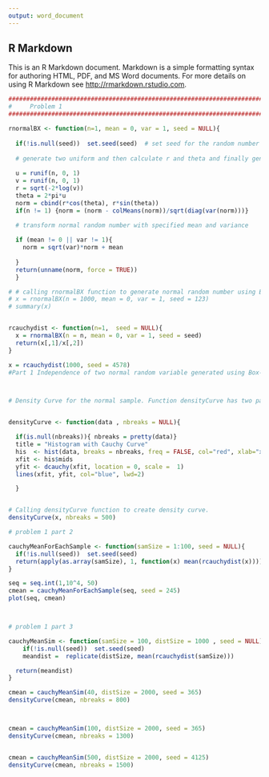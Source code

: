 ---
output: word_document
---

## R Markdown

This is an R Markdown document. Markdown is a simple formatting syntax for authoring HTML, PDF, and MS Word documents. For more details on using R Markdown see <http://rmarkdown.rstudio.com>.


```{r cars}
#########################################################################
#     Problem 1
#########################################################################

rnormalBX <- function(n=1, mean = 0, var = 1, seed = NULL){
  
  if(!is.null(seed))  set.seed(seed)  # set seed for the random number
  
  # generate two uniform and then calculate r and theta and finally generate normal random number
  
  u = runif(n, 0, 1)
  v = runif(n, 0, 1)
  r = sqrt(-2*log(v))
  theta = 2*pi*u
  norm = cbind(r*cos(theta), r*sin(theta))
  if(n != 1) {norm = (norm - colMeans(norm))/sqrt(diag(var(norm)))}

  # transform normal random number with specified mean and variance 
  
  if (mean != 0 || var != 1){
    norm = sqrt(var)*norm + mean
    
  }
  return(unname(norm, force = TRUE))
  }

# # calling rnormalBX function to generate normal random number using Box-Muller algorithm
# x = rnormalBX(n = 1000, mean = 0, var = 1, seed = 123)
# summary(x)


rcauchydist <- function(n=1,  seed = NULL){
  x = rnormalBX(n = n, mean = 0, var = 1, seed = seed)
  return(x[,1]/x[,2])
}

x = rcauchydist(1000, seed = 4578)
#Part 1 Independence of two normal random variable generated using Box-Muller algorithm



# Density Curve for the normal sample. Function densityCurve has two parameters, data = data set for the density curve, dist = distribution.


densityCurve <- function(data , nbreaks = NULL){

  if(is.null(nbreaks)){ nbreaks = pretty(data)}
  title = "Histogram with Cauchy Curve"
  his  <- hist(data, breaks = nbreaks, freq = FALSE, col="red", xlab="x", main=title, xlim = c(-30,30))
  xfit <- his$mids 
  yfit <- dcauchy(xfit, location = 0, scale =  1)
  lines(xfit, yfit, col="blue", lwd=2)

  }


# Calling densityCurve function to create density curve.
densityCurve(x, nbreaks = 500)

# problem 1 part 2

cauchyMeanForEachSample <- function(samSize = 1:100, seed = NULL){
  if(!is.null(seed))  set.seed(seed)
  return(apply(as.array(samSize), 1, function(x) mean(rcauchydist(x))))
}

seq = seq.int(1,10^4, 50)
cmean = cauchyMeanForEachSample(seq, seed = 245)
plot(seq, cmean)



# problem 1 part 3

cauchyMeanSim <- function(samSize = 100, distSize = 1000 , seed = NULL){
    if(!is.null(seed))  set.seed(seed)
    meandist =  replicate(distSize, mean(rcauchydist(samSize)))

  return(meandist)
}

cmean = cauchyMeanSim(40, distSize = 2000, seed = 365)
densityCurve(cmean, nbreaks = 800)



cmean = cauchyMeanSim(100, distSize = 2000, seed = 365)
densityCurve(cmean, nbreaks = 1300)


cmean = cauchyMeanSim(500, distSize = 2000, seed = 4125)
densityCurve(cmean, nbreaks = 1500)
```
